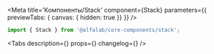 


<Meta
    title='Компоненты/Stack'
    component={Stack}
    parameters={{ previewTabs: { canvas: { hidden: true }} }}
/>


<!-- Canvas -->

<Story name='Stack'>
    <div />
</Story>


<!-- Docs -->

<ComponentHeader
    name='Stack'
    version={version}
    package='@alfalab/core-components/stack'
/>

```jsx
import { Stack } from '@alfalab/core-components/stack';
```

<Tabs
    description={<Description />}
    props={<ArgsTable of={StackTS} />}
    changelog={<Changelog />}
/>

